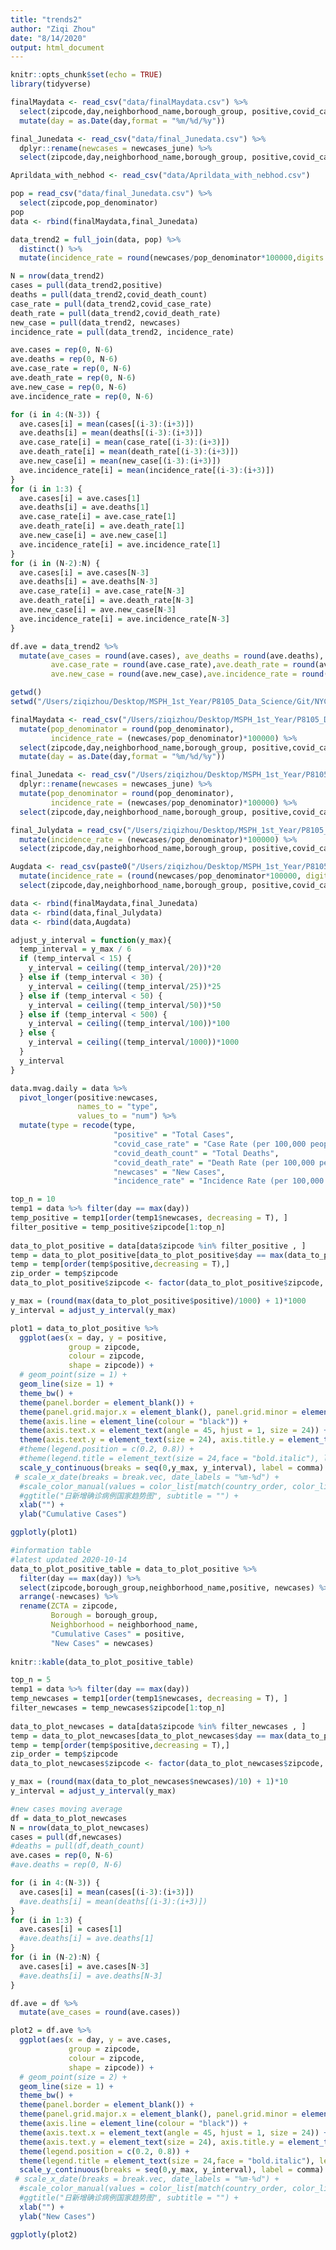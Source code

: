```yaml
---
title: "trends2"
author: "Ziqi Zhou"
date: "8/14/2020"
output: html_document
---
```


```r
knitr::opts_chunk$set(echo = TRUE)
library(tidyverse)
```

```r
finalMaydata <- read_csv("data/finalMaydata.csv") %>% 
  select(zipcode,day,neighborhood_name,borough_group, positive,covid_case_rate, covid_death_count, covid_death_rate,newcases) %>% 
  mutate(day = as.Date(day,format = "%m/%d/%y"))

final_Junedata <- read_csv("data/final_Junedata.csv") %>% 
  dplyr::rename(newcases = newcases_june) %>% 
  select(zipcode,day,neighborhood_name,borough_group, positive,covid_case_rate, covid_death_count, covid_death_rate,newcases)

Aprildata_with_nebhod <- read_csv("data/Aprildata_with_nebhod.csv")

pop = read_csv("data/final_Junedata.csv") %>% 
  select(zipcode,pop_denominator)
pop
data <- rbind(finalMaydata,final_Junedata)

data_trend2 = full_join(data, pop) %>% 
  distinct() %>% 
  mutate(incidence_rate = round(newcases/pop_denominator*100000,digits = 1))
```
```r
N = nrow(data_trend2)
cases = pull(data_trend2,positive)
deaths = pull(data_trend2,covid_death_count)
case_rate = pull(data_trend2,covid_case_rate)
death_rate = pull(data_trend2,covid_death_rate)
new_case = pull(data_trend2, newcases)
incidence_rate = pull(data_trend2, incidence_rate)

ave.cases = rep(0, N-6)
ave.deaths = rep(0, N-6)
ave.case_rate = rep(0, N-6)
ave.death_rate = rep(0, N-6)
ave.new_case = rep(0, N-6)
ave.incidence_rate = rep(0, N-6)

for (i in 4:(N-3)) {
  ave.cases[i] = mean(cases[(i-3):(i+3)])
  ave.deaths[i] = mean(deaths[(i-3):(i+3)])
  ave.case_rate[i] = mean(case_rate[(i-3):(i+3)])
  ave.death_rate[i] = mean(death_rate[(i-3):(i+3)])
  ave.new_case[i] = mean(new_case[(i-3):(i+3)])
  ave.incidence_rate[i] = mean(incidence_rate[(i-3):(i+3)])
}
for (i in 1:3) {
  ave.cases[i] = ave.cases[1]
  ave.deaths[i] = ave.deaths[1]
  ave.case_rate[i] = ave.case_rate[1]
  ave.death_rate[i] = ave.death_rate[1]
  ave.new_case[i] = ave.new_case[1]
  ave.incidence_rate[i] = ave.incidence_rate[1]
}
for (i in (N-2):N) {
  ave.cases[i] = ave.cases[N-3]
  ave.deaths[i] = ave.deaths[N-3]
  ave.case_rate[i] = ave.case_rate[N-3]
  ave.death_rate[i] = ave.death_rate[N-3]
  ave.new_case[i] = ave.new_case[N-3]
  ave.incidence_rate[i] = ave.incidence_rate[N-3]
}

df.ave = data_trend2 %>% 
  mutate(ave_cases = round(ave.cases), ave_deaths = round(ave.deaths),
         ave.case_rate = round(ave.case_rate),ave.death_rate = round(ave.death_rate),
         ave.new_case = round(ave.new_case),ave.incidence_rate = round(ave.incidence_rate))

```

```r
getwd()
setwd("/Users/ziqizhou/Desktop/MSPH_1st_Year/P8105_Data_Science/Git/NYC_covid-19.github.io/nyc-neighborhoods-covid/")

finalMaydata <- read_csv("/Users/ziqizhou/Desktop/MSPH_1st_Year/P8105_Data_Science/Git/NYC_covid-19.github.io/nyc-neighborhoods-covid/data/finalMaydata.csv") %>% 
  mutate(pop_denominator = round(pop_denominator),
         incidence_rate = (newcases/pop_denominator)*100000) %>% 
  select(zipcode,day,neighborhood_name,borough_group, positive,covid_case_rate, covid_death_count, covid_death_rate,incidence_rate,newcases,pop_denominator) %>% 
  mutate(day = as.Date(day,format = "%m/%d/%y"))

final_Junedata <- read_csv("/Users/ziqizhou/Desktop/MSPH_1st_Year/P8105_Data_Science/Git/NYC_covid-19.github.io/nyc-neighborhoods-covid/data/final_Junedata.csv") %>% 
  dplyr::rename(newcases = newcases_june) %>% 
  mutate(pop_denominator = round(pop_denominator),
         incidence_rate = (newcases/pop_denominator)*100000) %>% 
  select(zipcode,day,neighborhood_name,borough_group, positive,covid_case_rate, covid_death_count, covid_death_rate,incidence_rate,newcases,pop_denominator)

final_Julydata = read_csv("/Users/ziqizhou/Desktop/MSPH_1st_Year/P8105_Data_Science/Git/NYC_covid-19.github.io/nyc-neighborhoods-covid/data/final_Julydata.csv") %>% 
  mutate(incidence_rate = (newcases/pop_denominator)*100000) %>% 
  select(zipcode,day,neighborhood_name,borough_group, positive,covid_case_rate, covid_death_count, covid_death_rate,incidence_rate,newcases,pop_denominator) 

Augdata <- read_csv(paste0("/Users/ziqizhou/Desktop/MSPH_1st_Year/P8105_Data_Science/Git/NYC_covid-19.github.io/nyc-neighborhoods-covid/data/modzcta_until1014.csv")) %>% 
  mutate(incidence_rate = (round(newcases/pop_denominator*100000, digits = 1))) %>% 
  select(zipcode,day,neighborhood_name,borough_group, positive,covid_case_rate, covid_death_count, covid_death_rate,incidence_rate,newcases,pop_denominator)

data <- rbind(finalMaydata,final_Junedata)
data <- rbind(data,final_Julydata)
data <- rbind(data,Augdata)
```

```r
adjust_y_interval = function(y_max){
  temp_interval = y_max / 6
  if (temp_interval < 15) {
    y_interval = ceiling((temp_interval/20))*20
  } else if (temp_interval < 30) {
    y_interval = ceiling((temp_interval/25))*25
  } else if (temp_interval < 50) {
    y_interval = ceiling((temp_interval/50))*50
  } else if (temp_interval < 500) {
    y_interval = ceiling((temp_interval/100))*100
  } else {
    y_interval = ceiling((temp_interval/1000))*1000
  }
  y_interval
}
```

```r
data.mvag.daily = data %>% 
  pivot_longer(positive:newcases,
               names_to = "type",
               values_to = "num") %>% 
  mutate(type = recode(type, 
                       "positive" = "Total Cases", 
                       "covid_case_rate" = "Case Rate (per 100,000 people)",
                       "covid_death_count" = "Total Deaths",
                       "covid_death_rate" = "Death Rate (per 100,000 people)",
                       "newcases" = "New Cases",
                       "incidence_rate" = "Incidence Rate (per 100,000 people)"))


```

```r
top_n = 10
temp1 = data %>% filter(day == max(day))
temp_positive = temp1[order(temp1$newcases, decreasing = T), ]
filter_positive = temp_positive$zipcode[1:top_n]
  
data_to_plot_positive = data[data$zipcode %in% filter_positive , ]
temp = data_to_plot_positive[data_to_plot_positive$day == max(data_to_plot_positive$day),]
temp = temp[order(temp$positive,decreasing = T),]
zip_order = temp$zipcode
data_to_plot_positive$zipcode <- factor(data_to_plot_positive$zipcode, levels = zip_order)

y_max = (round(max(data_to_plot_positive$positive)/1000) + 1)*1000
y_interval = adjust_y_interval(y_max)
```
```r
plot1 = data_to_plot_positive %>% 
  ggplot(aes(x = day, y = positive, 
             group = zipcode, 
             colour = zipcode, 
             shape = zipcode)) + 
  # geom_point(size = 1) + 
  geom_line(size = 1) +
  theme_bw() + 
  theme(panel.border = element_blank()) +
  theme(panel.grid.major.x = element_blank(), panel.grid.minor = element_blank()) +
  theme(axis.line = element_line(colour = "black")) + 
  theme(axis.text.x = element_text(angle = 45, hjust = 1, size = 24)) + 
  theme(axis.text.y = element_text(size = 24), axis.title.y = element_text(size = 24)) + 
  #theme(legend.position = c(0.2, 0.8)) + 
  #theme(legend.title = element_text(size = 24,face = "bold.italic"), legend.text = element_text(size = 15,face = "italic")) +
  scale_y_continuous(breaks = seq(0,y_max, y_interval), label = comma) +
 # scale_x_date(breaks = break.vec, date_labels = "%m-%d") +
  #scale_color_manual(values = color_list[match(country_order, color_list_country)]) +
  #ggtitle("日新增确诊病例国家趋势图", subtitle = "") + 
  xlab("") +
  ylab("Cumulative Cases")

ggplotly(plot1)

#information table
#latest updated 2020-10-14
data_to_plot_positive_table = data_to_plot_positive %>% 
  filter(day == max(day)) %>% 
  select(zipcode,borough_group,neighborhood_name,positive, newcases) %>% 
  arrange(-newcases) %>% 
  rename(ZCTA = zipcode, 
         Borough = borough_group,
         Neighborhood = neighborhood_name,
         "Cumulative Cases" = positive,
         "New Cases" = newcases)
  
knitr::kable(data_to_plot_positive_table)
```



```r
top_n = 5
temp1 = data %>% filter(day == max(day))
temp_newcases = temp1[order(temp1$newcases, decreasing = T), ]
filter_newcases = temp_newcases$zipcode[1:top_n]
  
data_to_plot_newcases = data[data$zipcode %in% filter_newcases , ]
temp = data_to_plot_newcases[data_to_plot_newcases$day == max(data_to_plot_newcases$day),]
temp = temp[order(temp$positive,decreasing = T),]
zip_order = temp$zipcode
data_to_plot_newcases$zipcode <- factor(data_to_plot_newcases$zipcode, levels = zip_order)

y_max = (round(max(data_to_plot_newcases$newcases)/10) + 1)*10
y_interval = adjust_y_interval(y_max)
```

```r
#new cases moving average
df = data_to_plot_newcases
N = nrow(data_to_plot_newcases)
cases = pull(df,newcases)
#deaths = pull(df,death_count)
ave.cases = rep(0, N-6)
#ave.deaths = rep(0, N-6)

for (i in 4:(N-3)) {
  ave.cases[i] = mean(cases[(i-3):(i+3)])
  #ave.deaths[i] = mean(deaths[(i-3):(i+3)])
}
for (i in 1:3) {
  ave.cases[i] = cases[1]
  #ave.deaths[i] = ave.deaths[1]
}
for (i in (N-2):N) {
  ave.cases[i] = ave.cases[N-3]
  #ave.deaths[i] = ave.deaths[N-3]
}

df.ave = df %>% 
  mutate(ave_cases = round(ave.cases))

```


```r
plot2 = df.ave %>% 
  ggplot(aes(x = day, y = ave.cases, 
             group = zipcode, 
             colour = zipcode, 
             shape = zipcode)) + 
  # geom_point(size = 2) + 
  geom_line(size = 1) +
  theme_bw() + 
  theme(panel.border = element_blank()) +
  theme(panel.grid.major.x = element_blank(), panel.grid.minor = element_blank()) +
  theme(axis.line = element_line(colour = "black")) + 
  theme(axis.text.x = element_text(angle = 45, hjust = 1, size = 24)) + 
  theme(axis.text.y = element_text(size = 24), axis.title.y = element_text(size = 24)) + 
  theme(legend.position = c(0.2, 0.8)) + 
  theme(legend.title = element_text(size = 24,face = "bold.italic"), legend.text = element_text(size = 15,face = "italic")) +
  scale_y_continuous(breaks = seq(0,y_max, y_interval), label = comma) +
 # scale_x_date(breaks = break.vec, date_labels = "%m-%d") +
  #scale_color_manual(values = color_list[match(country_order, color_list_country)]) +
  #ggtitle("日新增确诊病例国家趋势图", subtitle = "") + 
  xlab("") +
  ylab("New Cases")

ggplotly(plot2)
```